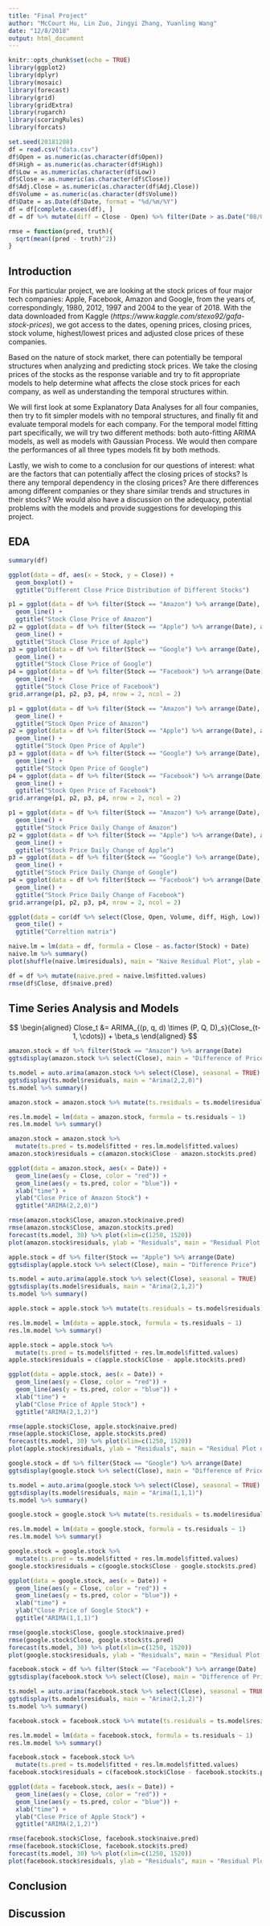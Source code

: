 ```yaml
---
title: "Final Project"
author: "McCourt Hu, Lin Zuo, Jingyi Zhang, Yuanling Wang"
date: "12/8/2018"
output: html_document
---
```


```r
knitr::opts_chunk$set(echo = TRUE)
library(ggplot2)
library(dplyr)
library(mosaic)
library(forecast)
library(grid)
library(gridExtra)
library(rugarch)
library(scoringRules)
library(forcats)

set.seed(20181208)
df = read.csv("data.csv")
df$Open = as.numeric(as.character(df$Open))
df$High = as.numeric(as.character(df$High))
df$Low = as.numeric(as.character(df$Low))
df$Close = as.numeric(as.character(df$Close))
df$Adj.Close = as.numeric(as.character(df$Adj.Close))
df$Volume = as.numeric(as.character(df$Volume))
df$Date = as.Date(df$Date, format = "%d/%m/%Y")
df = df[complete.cases(df), ]
df = df %>% mutate(diff = Close - Open) %>% filter(Date > as.Date("08/05/2012", format = "%d/%m/%Y"))

rmse = function(pred, truth){
  sqrt(mean((pred - truth)^2))
}

```

## Introduction

For this particular project, we are looking at the stock prices of four major tech companies: Apple, Facebook, Amazon and Google, from the years of, correspondingly, 1980, 2012, 1997 and 2004 to the year of 2018. With the data downloaded from Kaggle (*https://www.kaggle.com/stexo92/gafa-stock-prices*), we got access to the dates, opening prices, closing prices, stock volume, highest/lowest prices and adjusted close prices of these companies.

Based on the nature of stock market, there can potentially be temporal structures when analyzing and predicting stock prices. We take the closing prices of the stocks as the response variable and try to fit appropriate models to help determine what affects the close stock prices for each company, as well as understanding the temporal structures within.

We will first look at some Explanatory Data Analyses for all four companies, then try to fit simpler models with no temporal structures, and finally fit and evaluate temporal models for each company. For the temporal model fitting part specifically, we will try two different methods: both auto-fitting ARIMA models, as well as models with Gaussian Process. We would then compare the performances of all three types models fit by both methods.

Lastly, we wish to come to a conclusion for our questions of interest: what are the factors that can potentially affect the closing prices of stocks? Is there any temporal dependency in the closing prices? Are there differences among different companies or they share similar trends and structures in their stocks?  We would also have a discussion on the adequacy, potential problems with the models and provide suggestions for developing this project.

## EDA
```r
summary(df)

ggplot(data = df, aes(x = Stock, y = Close)) +
  geom_boxplot() +
  ggtitle("Different Close Price Distribution of Different Stocks")

p1 = ggplot(data = df %>% filter(Stock == "Amazon") %>% arrange(Date), aes(x = Date, y = Close)) +
  geom_line() +
  ggtitle("Stock Close Price of Amazon")
p2 = ggplot(data = df %>% filter(Stock == "Apple") %>% arrange(Date), aes(x = Date, y = Close)) +
  geom_line() +
  ggtitle("Stock Close Price of Apple")
p3 = ggplot(data = df %>% filter(Stock == "Google") %>% arrange(Date), aes(x = Date, y = Close)) +
  geom_line() +
  ggtitle("Stock Close Price of Google")
p4 = ggplot(data = df %>% filter(Stock == "Facebook") %>% arrange(Date), aes(x = Date, y = Close)) +
  geom_line() +
  ggtitle("Stock Close Price of Facebook")
grid.arrange(p1, p2, p3, p4, nrow = 2, ncol = 2)

p1 = ggplot(data = df %>% filter(Stock == "Amazon") %>% arrange(Date), aes(x = Date, y = Open)) +
  geom_line() +
  ggtitle("Stock Open Price of Amazon")
p2 = ggplot(data = df %>% filter(Stock == "Apple") %>% arrange(Date), aes(x = Date, y = Open)) +
  geom_line() +
  ggtitle("Stock Open Price of Apple")
p3 = ggplot(data = df %>% filter(Stock == "Google") %>% arrange(Date), aes(x = Date, y = Open)) +
  geom_line() +
  ggtitle("Stock Open Price of Google")
p4 = ggplot(data = df %>% filter(Stock == "Facebook") %>% arrange(Date), aes(x = Date, y = Open)) +
  geom_line() +
  ggtitle("Stock Open Price of Facebook")
grid.arrange(p1, p2, p3, p4, nrow = 2, ncol = 2)

p1 = ggplot(data = df %>% filter(Stock == "Amazon") %>% arrange(Date), aes(x = Date, y = diff)) +
  geom_line() +
  ggtitle("Stock Price Daily Change of Amazon")
p2 = ggplot(data = df %>% filter(Stock == "Apple") %>% arrange(Date), aes(x = Date, y = diff)) +
  geom_line() +
  ggtitle("Stock Price Daily Change of Apple")
p3 = ggplot(data = df %>% filter(Stock == "Google") %>% arrange(Date), aes(x = Date, y = diff)) +
  geom_line() +
  ggtitle("Stock Price Daily Change of Google")
p4 = ggplot(data = df %>% filter(Stock == "Facebook") %>% arrange(Date), aes(x = Date, y = diff)) +
  geom_line() +
  ggtitle("Stock Price Daily Change of Facebook")
grid.arrange(p1, p2, p3, p4, nrow = 2, ncol = 2)

ggplot(data = cor(df %>% select(Close, Open, Volume, diff, High, Low)) %>% reshape2::melt(), aes(x=Var1, y=Var2, fill=value)) + 
  geom_tile() +
  ggtitle("Correltion matrix")

naive.lm = lm(data = df, formula = Close ~ as.factor(Stock) + Date)
naive.lm %>% summary()
plot(shuffle(naive.lm$residuals), main = "Naive Residual Plot", ylab = "Residual")

df = df %>% mutate(naive.pred = naive.lm$fitted.values)
rmse(df$Close, df$naive.pred)
```

## Time Series Analysis and Models
$$
\begin{aligned}
Close_t &= ARIMA_{(p, q, d) \times (P, Q, D)_s}(Close_{t-1, \cdots}) + \beta_s
\end{aligned}
$$

```r
amazon.stock = df %>% filter(Stock == "Amazon") %>% arrange(Date)
ggtsdisplay(amazon.stock %>% select(Close), main = "Difference of Price")

ts.model = auto.arima(amazon.stock %>% select(Close), seasonal = TRUE)
ggtsdisplay(ts.model$residuals, main = "Arima(2,2,0)")
ts.model %>% summary()

amazon.stock = amazon.stock %>% mutate(ts.residuals = ts.model$residuals)

res.lm.model = lm(data = amazon.stock, formula = ts.residuals ~ 1)
res.lm.model %>% summary()

amazon.stock = amazon.stock %>% 
  mutate(ts.pred = ts.model$fitted + res.lm.model$fitted.values)
amazon.stock$residuals = c(amazon.stock$Close - amazon.stock$ts.pred)

ggplot(data = amazon.stock, aes(x = Date)) +
  geom_line(aes(y = Close, color = "red")) +
  geom_line(aes(y = ts.pred, color = "blue")) +
  xlab("time") +
  ylab("Close Price of Amazon Stock") +
  ggtitle("ARIMA(2,2,0)")

rmse(amazon.stock$Close, amazon.stock$naive.pred)
rmse(amazon.stock$Close, amazon.stock$ts.pred)
forecast(ts.model, 30) %>% plot(xlim=c(1250, 1520))
plot(amazon.stock$residuals, ylab = "Residuals", main = "Residual Plot of ARIMA")
```

```r
apple.stock = df %>% filter(Stock == "Apple") %>% arrange(Date)
ggtsdisplay(apple.stock %>% select(Close), main = "Difference Price")

ts.model = auto.arima(apple.stock %>% select(Close), seasonal = TRUE)
ggtsdisplay(ts.model$residuals, main = "Arima(2,1,2)")
ts.model %>% summary()

apple.stock = apple.stock %>% mutate(ts.residuals = ts.model$residuals)

res.lm.model = lm(data = apple.stock, formula = ts.residuals ~ 1)
res.lm.model %>% summary()

apple.stock = apple.stock %>% 
  mutate(ts.pred = ts.model$fitted + res.lm.model$fitted.values)
apple.stock$residuals = c(apple.stock$Close - apple.stock$ts.pred)

ggplot(data = apple.stock, aes(x = Date)) +
  geom_line(aes(y = Close, color = "red")) +
  geom_line(aes(y = ts.pred, color = "blue")) +
  xlab("time") +
  ylab("Close Price of Apple Stock") +
  ggtitle("ARIMA(2,1,2)")

rmse(apple.stock$Close, apple.stock$naive.pred)
rmse(apple.stock$Close, apple.stock$ts.pred)
forecast(ts.model, 30) %>% plot(xlim=c(1250, 1520))
plot(apple.stock$residuals, ylab = "Residuals", main = "Residual Plot of ARIMA")
```

```r
google.stock = df %>% filter(Stock == "Google") %>% arrange(Date)
ggtsdisplay(google.stock %>% select(Close), main = "Difference of Price")

ts.model = auto.arima(google.stock %>% select(Close), seasonal = TRUE)
ggtsdisplay(ts.model$residuals, main = "Arima(1,1,1)")
ts.model %>% summary()

google.stock = google.stock %>% mutate(ts.residuals = ts.model$residuals)

res.lm.model = lm(data = google.stock, formula = ts.residuals ~ 1)
res.lm.model %>% summary()

google.stock = google.stock %>% 
  mutate(ts.pred = ts.model$fitted + res.lm.model$fitted.values)
google.stock$residuals = c(google.stock$Close - google.stock$ts.pred)

ggplot(data = google.stock, aes(x = Date)) +
  geom_line(aes(y = Close, color = "red")) +
  geom_line(aes(y = ts.pred, color = "blue")) +
  xlab("time") +
  ylab("Close Price of Google Stock") +
  ggtitle("ARIMA(1,1,1)")

rmse(google.stock$Close, google.stock$naive.pred)
rmse(google.stock$Close, google.stock$ts.pred)
forecast(ts.model, 30) %>% plot(xlim=c(1250, 1520))
plot(google.stock$residuals, ylab = "Residuals", main = "Residual Plot of ARIMA")
```

```r
facebook.stock = df %>% filter(Stock == "Facebook") %>% arrange(Date)
ggtsdisplay(facebook.stock %>% select(Close), main = "Difference of Price")

ts.model = auto.arima(facebook.stock %>% select(Close), seasonal = TRUE)
ggtsdisplay(ts.model$residuals, main = "Arima(2,1,2)")
ts.model %>% summary()

facebook.stock = facebook.stock %>% mutate(ts.residuals = ts.model$residuals)

res.lm.model = lm(data = facebook.stock, formula = ts.residuals ~ 1)
res.lm.model %>% summary()

facebook.stock = facebook.stock %>% 
  mutate(ts.pred = ts.model$fitted + res.lm.model$fitted.values)
facebook.stock$residuals = c(facebook.stock$Close - facebook.stock$ts.pred)

ggplot(data = facebook.stock, aes(x = Date)) +
  geom_line(aes(y = Close, color = "red")) +
  geom_line(aes(y = ts.pred, color = "blue")) +
  xlab("time") +
  ylab("Close Price of Apple Stock") +
  ggtitle("ARIMA(2,1,2)")

rmse(facebook.stock$Close, facebook.stock$naive.pred)
rmse(facebook.stock$Close, facebook.stock$ts.pred)
forecast(ts.model, 30) %>% plot(xlim=c(1250, 1520))
plot(facebook.stock$residuals, ylab = "Residuals", main = "Residual Plot of ARIMA")
```

## Conclusion

## Discussion